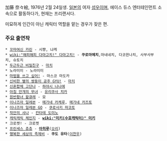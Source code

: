 加藤 奈々絵, 1976년 2월 24일생. [[일본]]의 여자 [[성우#s-1|성우]]이며, 에이스 듀스 엔터테인먼트 소속으로 활동하다가, 현재는 프리랜서다.

미묘하게 인간이 아닌 캐릭터 역할을 맡는 경우가 잦은 편.

=== 주요 출연작 ===
 * [[꼬마여신 카린]] - 시쨩, 냐케
 * [[wiki:"해피해피 다마고치!" 다마고치!]] - '''쿠로마메치''',마네네치, 다코윈나치, 사부사부치, 슈토치 
 * [[두근두근 비밀친구]] - [[마치#s-5.1|마치]]
 * 노라미미 - 노라미미
 * [[마법을 쓰고 싶어!]] - 마스코 마도카
 * [[신비한 별의 쌍둥이 공주|신비한 별의 쌍둥이 공주 GYU!]] - [[마치#s-5.3|마치]]
 * [[신혼합체 고단나]] - [[하야시 나나에]]
 * [[아침 안개의 무녀]] - [[아침 안개의 무녀#s-3|유리쿠사 치카]]
 * [[원반황녀 왈큐레]] - 묘
 * [[이나즈마 일레븐]] - [[메가네 카케루]], [[메가네 카즈토]]
 * [[이나즈마 일레븐 GO]] - [[쿠로사키 마코토]]
 * [[작안의 샤나]] - [[칸타테 도미노]]
 * [[캐릭캐릭 체인지]] - '''[[wiki:"미키(수호캐릭터)" 미키]]'''
 * 크로켓! - 크로켓
 * [[프린세스 츄츄]] - '''[[아히루]]'''([[오리]])
 * [[행복한 세상의 족제비]] - '''쿠도 유타'''([[이찬우#s-1|이찬우]])

